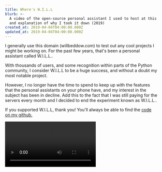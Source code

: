 ```yaml
---
title: Where's W.I.L.L
blurb: >-
  A video of the open-source personal assistant I used to host at this website,
  and explanation of why I took it down (2019)
created_at: 2019-04-04T04:00:00.000Z
updated_at: 2019-04-04T04:00:00.000Z
---
```


I generally use this domain (willbeddow\.com) to test out any cool projects I might be working on. For the past few years, that's been a personal assistant called W\.I.L.L..

With thousands of users, and some recognition within parts of the Python community, I consider W\.I.L.L to be a huge success, and without a doubt my most notable project.

However, I no longer have the time to spend to keep up with the features that the personal assistants on your phone have, and my interest in the subject has been in decline. Add this to the fact that I was still paying for the servers every month and I decided to end the experiment known as W\.I.L.L..

If you supported W\.I.L.L, thank you! You'll always be able to find the [code on my github.](https://github.com/ironman5366/W.I.L.L)

<Video src="/uploads/willassistantvideo.mp4" width={600} height={300} />
